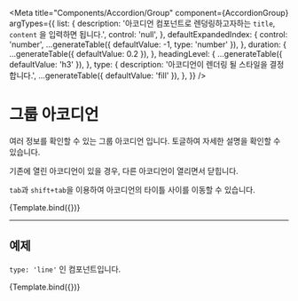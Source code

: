 

<Meta
  title="Components/Accordion/Group"
  component={AccordionGroup}
  argTypes={{
    list: {
      description: '아코디언 컴포넌트로 렌덩링하고자하는 `title`, `content` 을 입력하면 됩니다.',
      control: 'null',
    },
    defaultExpandedIndex: {
      control: 'number',
      ...generateTable({ defaultValue: -1, type: 'number' }),
    },
    duration: {
      ...generateTable({ defaultValue: 0.2 }),
    },
    headingLevel: {
      ...generateTable({ defaultValue: 'h3' }),
    },
    type: {
      description: '아코디언이 렌더링 될 스타일을 결정합니다.',
      ...generateTable({ defaultValue: 'fill' }),
    },
  }}
/>


# 그룹 아코디언

여러 정보를 확인할 수 있는 그룹 아코디언 입니다.
토글하여 자세한 설명을 확인할 수 있습니다.

기존에 열린 아코디언이 있을 경우, 다른 아코디언이 열리면서 닫힙니다.

`tab`과 `shift+tab`을 이용하여 아코디언의 타이틀 사이를 이동할 수 있습니다.

<Canvas>
  <Story name="list fill">{Template.bind({})}</Story>
</Canvas>

<ArgsTable story="list fill" />

---

## 예제

`type: 'line'` 인 컴포넌트입니다.

<Canvas>
  <Story name="list line" args={{ type: 'line' }}>
    {Template.bind({})}
  </Story>
</Canvas>

